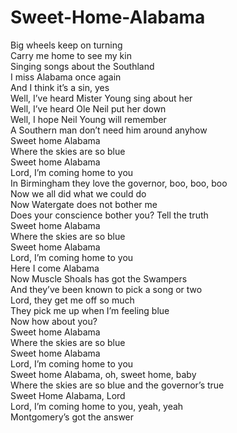 # Sweet-Home-Alabama

Big wheels keep on turning  
Carry me home to see my kin  
Singing songs about the Southland  
I miss Alabama once again  
And I think it's a sin, yes  
Well, I've heard Mister Young sing about her  
Well, I've heard Ole Neil put her down  
Well, I hope Neil Young will remember  
A Southern man don't need him around anyhow  
Sweet home Alabama  
Where the skies are so blue  
Sweet home Alabama  
Lord, I'm coming home to you  
In Birmingham they love the governor, boo, boo, boo  
Now we all did what we could do  
Now Watergate does not bother me  
Does your conscience bother you? Tell the truth  
Sweet home Alabama  
Where the skies are so blue  
Sweet home Alabama  
Lord, I'm coming home to you  
Here I come Alabama  
Now Muscle Shoals has got the Swampers  
And they've been known to pick a song or two  
Lord, they get me off so much  
They pick me up when I'm feeling blue  
Now how about you?  
Sweet home Alabama  
Where the skies are so blue  
Sweet home Alabama  
Lord, I'm coming home to you  
Sweet home Alabama, oh, sweet home, baby  
Where the skies are so blue and the governor's true  
Sweet Home Alabama, Lord  
Lord, I'm coming home to you, yeah, yeah  
Montgomery's got the answer
